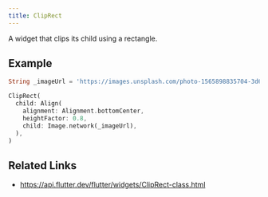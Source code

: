 ```yaml
---
title: ClipRect
---
```


A widget that clips its child using a rectangle.

## Example


```dart liveslice=ClipRect
String _imageUrl = 'https://images.unsplash.com/photo-1565898835704-3d6be4a2c98c?fit=crop&w=200&q=60';

ClipRect(
  child: Align(
    alignment: Alignment.bottomCenter,
    heightFactor: 0.8,
    child: Image.network(_imageUrl),
  ),
)
```

## Related Links

- https://api.flutter.dev/flutter/widgets/ClipRect-class.html
